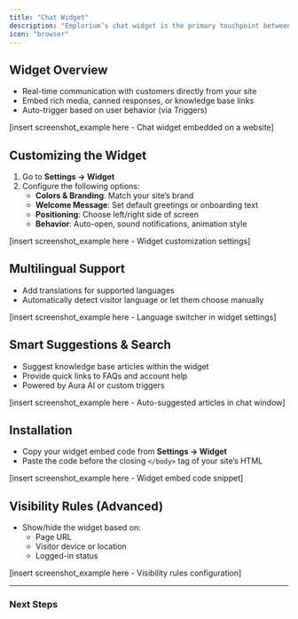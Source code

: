 ```yaml
---
title: "Chat Widget"
description: "Emplorium’s chat widget is the primary touchpoint between your website visitors and your team. It’s fully customizable, multilingual, and built for performance."
icon: "browser"
---
```


## Widget Overview

- Real-time communication with customers directly from your site
- Embed rich media, canned responses, or knowledge base links
- Auto-trigger based on user behavior (via Triggers)

[insert screenshot_example here - Chat widget embedded on a website]

## Customizing the Widget

1. Go to **Settings → Widget**
2. Configure the following options:
   - **Colors & Branding**: Match your site’s brand
   - **Welcome Message**: Set default greetings or onboarding text
   - **Positioning**: Choose left/right side of screen
   - **Behavior**: Auto-open, sound notifications, animation style

[insert screenshot_example here - Widget customization settings]

## Multilingual Support

- Add translations for supported languages
- Automatically detect visitor language or let them choose manually

[insert screenshot_example here - Language switcher in widget settings]

## Smart Suggestions & Search

- Suggest knowledge base articles within the widget
- Provide quick links to FAQs and account help
- Powered by Aura AI or custom triggers

[insert screenshot_example here - Auto-suggested articles in chat window]

## Installation

- Copy your widget embed code from **Settings → Widget**
- Paste the code before the closing `</body>` tag of your site’s HTML

[insert screenshot_example here - Widget embed code snippet]

## Visibility Rules (Advanced)

- Show/hide the widget based on:
  - Page URL
  - Visitor device or location
  - Logged-in status

[insert screenshot_example here - Visibility rules configuration]

---

### Next Steps